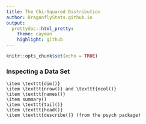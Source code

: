 ```yaml
---
title: The Chi-Squared Distribution
author: DragonflyStats.github.io
output:
  prettydoc::html_pretty:
    theme: cayman
    highlight: github
---
```


```r
knitr::opts_chunk$set(echo = TRUE)
```


### Inspecting a Data Set

	\item \texttt{dim()}
	\item \texttt{nrow()} and \texttt{ncol()}
	\item \texttt{names()}
	\item summary()
	\item \texttt{tail()}
	\item \texttt{head()}
	\item \texttt{describe()} (from the psych package)
